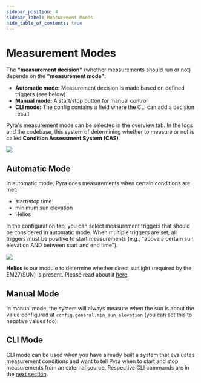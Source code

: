 ```yaml
---
sidebar_position: 4
sidebar_label: Measurement Modes
hide_table_of_contents: true
---
```


# Measurement Modes

The **"measurement decision"** (whether measurements should run or not) depends on the **"measurement mode"**:

- **Automatic mode:** Measurement decision is made based on defined triggers (see below)
- **Manual mode:** A start/stop button for manual control
- **CLI mode:** The config contains a field where the CLI can add a decision result

Pyra's measurement mode can be selected in the overview tab. In the logs and the codebase, this system of determining whether to measure or not is called **Condition Assessment System (CAS)**.

<img src="/img/docs/measurement-modes.png" className="tw-rounded-lg tw-mb-4" />

## Automatic Mode

In automatic mode, Pyra does measurements when certain conditions are met:

- start/stop time
- minimum sun elevation
- Helios

In the configuration tab, you can select measurement triggers that should be considered in automatic mode. When multiple triggers are set, all triggers must be positive to start measurements (e.g., "above a certain sun elevation AND between start and end time").

<img src="/img/docs/triggers-config.png" className="tw-rounded-lg tw-mb-4" />

**Helios** is our module to determine whether direct sunlight (required by the EM27/SUN) is present. Please read about it [here](/docs/user-guide/tum-enclosure-and-helios).

## Manual Mode

In manual mode, the system will always measure when the sun is about the value configured at `config.general.min_sun_elevation` (you can set this to negative values too).

## CLI Mode

CLI mode can be used when you have already built a system that evaluates measurement conditions and want to tell Pyra when to start and stop measurements from an external source. Respective CLI commands are in the [next section](#cli-command-line-interface).
